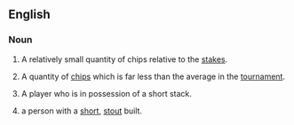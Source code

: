 ==English==

===Noun===
{{en-noun}}

# {{lb|en|poker}} A relatively small quantity of chips relative to the [[stakes]].
# {{lb|en|poker tournament}} A quantity of [[chips]] which is far less than the average in the [[tournament]].
# {{lb|en|poker}} A player who is in possession of a short stack.
# {{slang}} a person with a [[short]], [[stout]] built.